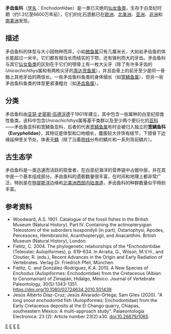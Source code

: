 '''矛齿鱼科'''（[[学名|学名]]：Enchodontidae）是一类已灭绝的[[仙女鱼目|仙女鱼类]]，生存于白垩纪时期（约1.2亿至6600万年前），它们的化石遗骸已在[[欧洲|欧洲]]、[[北美洲|北美洲]]、[[亚洲|亚洲]]、[[非洲|非洲]]和[[南美洲|南美洲]]发现。
{{Taxobox
| fossil_range = {{fossil range|120|66}}
| image = Enchodus_Swimming_Down.png
| image_width = 250px
| image_caption = [[矛齿鱼属|岩矛齿鱼]]的骨架
| image2 = 
| image2_width = 250px
| image2_caption = 
| regnum = [[動物|動物界]] Animalia
| phylum = [[脊索动物门|脊索动物门]] Chordata
| superclassis =
| classis = [[辐鳍鱼纲|辐鳍鱼纲]] Actinopteri
| subclassis = [[新鳍亚纲|新鳍亚纲]] Neopterygii
| infraclassis = [[真骨下纲|真骨下纲]] Teleostei
| superordo = 
| ordo = [[仙女鱼目|仙女鱼目]] Alepisauriformes
| ordo_authority = 
| subordo = †[[矛齿鱼亚目|矛齿鱼亚目]] Enchodontoidei
| infraordo = 
| superfamilia = 
| familia = †'''矛齿鱼科 Enchodontidae'''
| familia_authority = <small>Woodward, 1901</small>
| subfamilia = 
| subfamilia_authority = 
| tribus = 
| genus = 
| genus_authority = 
| type_species = 
| subdivision_ranks = [[亚科|亚科]]和[[属|属]]
| subdivision =
*†属 ''Unicachichthys''
*†属 ''Rharbichthys''
*†[[真达贡鱼属|真达贡鱼属]] ''Veridagon''
*†[[古狼鱼属|古狼鱼属]] ''Palaeolycus''
*†[[微齿鱼属|微齿鱼属]] ''Leptecodon''
*†[[宽鳞鱼亚科|宽鳞鱼亚科]] Eurypholinae
**†[[宽鳞鱼属|宽鳞鱼属]] ''Eurypholis''
**†[[弯喙蜥鱼属|弯喙蜥鱼属]] ''Saurorhamphus''
**†[[微鱼属|微鱼属]] ''Vegrandichthys''
*†[[矛齿鱼亚科|矛齿鱼亚科]] Enchodontinae
**†[[矛齿鱼属|矛齿鱼属]] ''Enchodus''
**†[[副矛齿鱼属|副矛齿鱼属]] ''Parenchodus''
| synonyms =
| synonyms_ref = 
}}
==描述==
矛齿鱼科的体型与大小因物种而异，小如[[微鱼属|微鱼属]]只有几厘米长，大如岩矛齿鱼的体长能超过一米半。它们都有相当长而结实的下颚，还有锋利而大的牙齿。矛齿鱼科与其它[[仙女鱼目|仙女鱼类]]的区别在于它们的颚骨上有一枚大尖牙（除了有许多牙齿的''Unicachichthys''属和有两枚尖牙的[[真达贡鱼属|真达贡鱼属]]），并且齿骨上的前牙至少是同一骨骼上其他牙齿的两倍长。一些矛齿鱼科鱼类的身体细长（如[[宽鳞鱼属|宽鳞鱼属]]），但另一些矛齿鱼科鱼类的体型更紧凑粗壮（如[[矛齿鱼属|矛齿鱼属]]）。

==分类==
矛齿鱼科由[[亚瑟·史密斯·伍德沃德|亚瑟·史密斯·伍德沃德]]于1901年建立，其中包含一些属种的白垩纪掠食性鱼类。该科中包含''Unicachichthys''属等基干类群以及至少两个更衍化的[[亚科|亚科]]——矛齿鱼亚科和宽鳞鱼亚科，后者的代表[[宽鳞鱼属|宽鳞鱼属]]有时会被归入独立的'''宽鳞鱼科（Eurypholidae）'''，其特征是体型和口吻细长，腹面较大并饰有结节，下颌骨下边缘延伸至关节处，体表无[[鳞|鳞]]（除了沿着[[体侧线|侧线]]分布的鳞片和一系列背前鳞片）。

==古生态学==
矛齿鱼科是一类迅速而活跃的掠食者，在白垩纪海洋的营养链中占据中层，并在其中是一个基本组成部分。矛齿鱼科的遗骸数量很丰富，在时间和地理上都非常广泛，特别是在[[特提斯洋|特提斯洋]]边缘和[[北美洲|北美洲]][[西部内陆海道|西部内陆海道]]，矛齿鱼科的种群数量似乎特别丰富。

==参考资料==
{{Reflist}}
*Woodward, A.S. 1901. Catalogue of the fossil fishes in the British Museum (Natural History). Part IV. Containing the actinopteryigian Teleostomi of the suborders Isospondyli (in part), Ostariophysi, Apodes, Percesoces, Hemibranchii, Acanthopterygii, and Anacanthini. British Museum (Natural History), London.
*Fielitz, C. 2004. The phylogenetic relationships of the †Enchodontidae (Teleostei: Aulopiformes), p. 619-634. In Arratia, G., Wilson, M.V.H., and Cloutier, R. (eds.), Recent Advances in the Origin and Early Radiation of Vertebrates. Verlag Dr. Friedrich Pfeil, München.
*Fielitz, C. and González-Rodríguez, K.A. 2010. A New Species of Enchodus (Aulopiformes: Enchodontidae) from the Cretaceous (Albian to Cenomanian) of Zimapán, Hidalgo, México. Journal of Vertebrate Paleontology, 30(5):1343-1351. https://doi.org/10.1080/02724634.2010.501438
*Jesús Alberto Díaz-Cruz; Jesús Alvarado-Ortega; Sam Giles (2020). "A long snout enchodontid fish (Aulopiformes: Enchodontidae) from the Early Cretaceous deposits at the El Chango quarry, Chiapas, southeastern Mexico: A multi-approach study". Palaeontologia Electronica. 23 (2): Article number 23(2):a30. doi:10.26879/1065.

[[Category:矛齿鱼亚目|E]]
[[Category:白垩纪鱼类|E]]
[[Category:白垩纪灭绝|E]]
[[Category:1901年描述的分类群|E]]